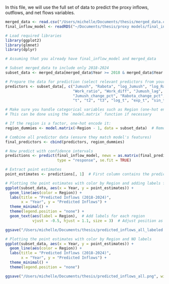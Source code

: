 In this file, we will use the full set of data to predict the proxy inflows, outflows, and net flows variables.

```r
merged_data <- read.csv("/Users/michelle/Documents/thesis/merged_data.csv")
final_inflow_model <- readRDS("~/Documents/thesis/proxy models/final_inflow_model.rds")
```

```r
# Load required libraries
library(ggplot2)
library(glmnet)
library(dplyr)

# Assuming that you already have final_inflow_model and merged_data

# Subset merged_data to include only 2018-2024
subset_data <- merged_data[merged_data$Year >= 2018 & merged_data$Year <= 2024, ]

# Prepare the data for prediction (select relevant predictors from your data)
predictors <- subset_data[, c("Jumush", "Rabota", "log_Jumush", "log_Rabota", 
                              "Work_ratio", "Work_diff", "Jumush_lag", "Rabota_lag",
                              "Jumush_change_pct", "Rabota_change_pct", "Work_ratio_pct", 
                              "t", "t2", "t3", "log_t", "exp_t", "sin_t")]

# Make sure you handle categorical variables such as Region (one-hot encoding needed if not done already)
# This can be done using the `model.matrix` function if necessary

# If the region is a factor, one-hot encode it:
region_dummies <- model.matrix(~Region - 1, data = subset_data)  # Remove intercept term

# Combine all predictor data (ensure they match model's features)
final_predictors <- cbind(predictors, region_dummies)

# Now predict with confidence intervals
predictions <- predict(final_inflow_model, newx = as.matrix(final_predictors), s = final_inflow_model$lambda, 
                       type = "response", se.fit = TRUE)

# Extract point estimates
point_estimates <- predictions[, 1]  # First column contains the predicted values

# Plotting the point estimates with color by Region and adding labels for all regions
ggplot(subset_data, aes(x = Year, y = point_estimates)) + 
  geom_line(aes(color = Region)) + 
  labs(title = "Predicted Inflows (2018-2024)", 
       x = "Year", y = "Predicted Inflows") + 
  theme_minimal() +
  theme(legend.position = "none") +
  geom_text(aes(label = Region),  # Add labels for each region
            vjust = -0.5, hjust = 1.1, size = 3)  # Adjust position as needed

ggsave("/Users/michelle/Documents/thesis/predicted_inflows_all_labeled.png", width = 10, height = 7.5, dpi = 300)

# Plotting the point estimates with color by Region and NO labels
ggplot(subset_data, aes(x = Year, y = point_estimates)) + 
  geom_line(aes(color = Region)) + 
  labs(title = "Predicted Inflows (2018-2024)", 
       x = "Year", y = "Predicted Inflows") + 
  theme_minimal() +
  theme(legend.position = "none") 

ggsave("/Users/michelle/Documents/thesis/predicted_inflows_all.png", width = 10, height = 7.5, dpi = 300)
```

